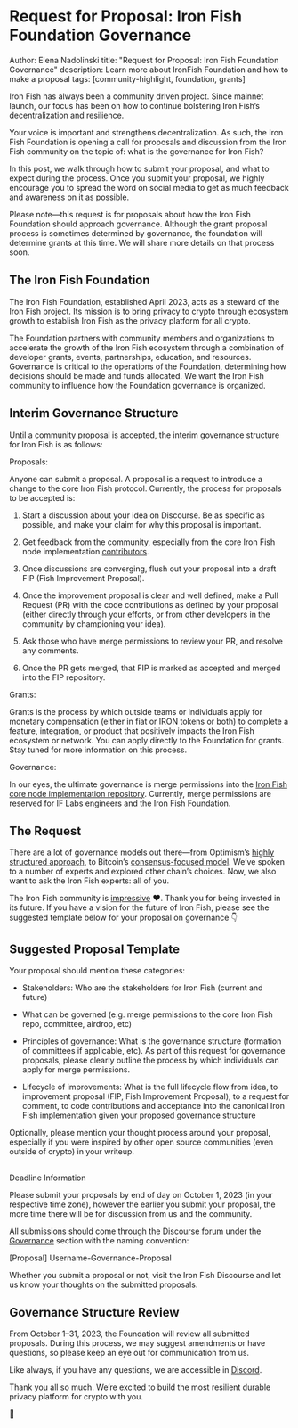 # Request for Proposal: Iron Fish Foundation Governance

Author: Elena Nadolinski
title: "Request for Proposal: Iron Fish Foundation Governance"
description: Learn more about IronFish Foundation and how to make a proposal
tags: [community-highlight, foundation, grants]
  

Iron Fish has always been a community driven project. Since mainnet launch, our focus has been on how to continue bolstering Iron Fish’s decentralization and resilience.

  

Your voice is important and strengthens decentralization. As such, the Iron Fish Foundation is opening a call for proposals and discussion from the Iron Fish community on the topic of: what is the governance for Iron Fish?

  

In this post, we walk through how to submit your proposal, and what to expect during the process. Once you submit your proposal, we highly encourage you to spread the word on social media to get as much feedback and awareness on it as possible.

  

Please note—this request is for proposals about how the Iron Fish Foundation should approach governance. Although the grant proposal process is sometimes determined by governance, the foundation will determine grants at this time. We will share more details on that process soon.

## The Iron Fish Foundation

The Iron Fish Foundation, established April 2023, acts as a steward of the Iron Fish project. Its mission is to bring privacy to crypto through ecosystem growth to establish Iron Fish as the privacy platform for all crypto.

  

The Foundation partners with community members and organizations to accelerate the growth of the Iron Fish ecosystem through a combination of developer grants, events, partnerships, education, and resources. Governance is critical to the operations of the Foundation, determining how decisions should be made and funds allocated. We want the Iron Fish community to influence how the Foundation governance is organized.

## Interim Governance Structure

Until a community proposal is accepted, the interim governance structure for Iron Fish is as follows:

  

Proposals:

Anyone can submit a proposal. A proposal is a request to introduce a change to the core Iron Fish protocol. Currently, the process for proposals to be accepted is:

  

1.  Start a discussion about your idea on Discourse. Be as specific as possible, and make your claim for why this proposal is important.
    
2.  Get feedback from the community, especially from the core Iron Fish node implementation [contributors](https://github.com/iron-fish/ironfish/graphs/contributors).
    
3.  Once discussions are converging, flush out your proposal into a draft FIP (Fish Improvement Proposal).
    
4.  Once the improvement proposal is clear and well defined, make a Pull Request (PR) with the code contributions as defined by your proposal (either directly through your efforts, or from other developers in the community by championing your idea).
    
5.  Ask those who have merge permissions to review your PR, and resolve any comments.
    
6.  Once the PR gets merged, that FIP is marked as accepted and merged into the FIP repository.
    

Grants:

Grants is the process by which outside teams or individuals apply for monetary compensation (either in fiat or IRON tokens or both) to complete a feature, integration, or product that positively impacts the Iron Fish ecosystem or network. You can apply directly to the Foundation for grants. Stay tuned for more information on this process.

Governance:

In our eyes, the ultimate governance is merge permissions into the [Iron Fish core node implementation repository](https://github.com/iron-fish/ironfish). Currently, merge permissions are reserved for IF Labs engineers and the Iron Fish Foundation.

## The Request

There are a lot of governance models out there—from Optimism’s [highly structured approach](https://community.optimism.io/docs/governance/), to Bitcoin’s [consensus-focused model](https://www.bitcoin.com/get-started/what-is-bitcoin-governance/). We’ve spoken to a number of experts and explored other chain’s choices. Now, we also want to ask the Iron Fish experts: all of you.

  

The Iron Fish community is [impressive](https://ironfish.network/learn/blog/2023-03-03-community-retrospective) ❤. Thank you for being invested in its future. If you have a vision for the future of Iron Fish, please see the suggested template below for your proposal on governance 👇

## Suggested Proposal Template

Your proposal should mention these categories:

-   Stakeholders: Who are the stakeholders for Iron Fish (current and future)
    
-   What can be governed (e.g. merge permissions to the core Iron Fish repo, committee, airdrop, etc)
    
-   Principles of governance: What is the governance structure (formation of committees if applicable, etc). As part of this request for governance proposals, please clearly outline the process by which individuals can apply for merge permissions.
    
-   Lifecycle of improvements: What is the full lifecycle flow from idea, to improvement proposal (FIP, Fish Improvement Proposal), to a request for comment, to code contributions and acceptance into the canonical Iron Fish implementation given your proposed governance structure
    

  

Optionally, please mention your thought process around your proposal, especially if you were inspired by other open source communities (even outside of crypto) in your writeup.

##   
Deadline Information

Please submit your proposals by end of day on October 1, 2023 (in your respective time zone), however the earlier you submit your proposal, the more time there will be for discussion from us and the community.

  

All submissions should come through the [Discourse forum](https://discourse.ironfish.network/) under the [Governance](https://discourse.ironfish.network/c/governance/12) section with the naming convention:

[Proposal] Username-Governance-Proposal

  

Whether you submit a proposal or not, visit the Iron Fish Discourse and let us know your thoughts on the submitted proposals.

## Governance Structure Review

From October 1–31, 2023, the Foundation will review all submitted proposals. During this process, we may suggest amendments or have questions, so please keep an eye out for communication from us.

  
  

Like always, if you have any questions, we are accessible in [Discord](http://discord.ironfish.network).

  

Thank you all so much. We’re excited to build the most resilient durable privacy platform for crypto with you.

  

👋
